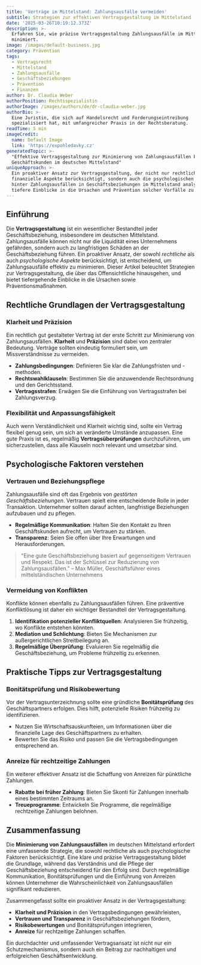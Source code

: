 ```yaml
---
title: 'Verträge im Mittelstand: Zahlungsausfälle vermeiden'
subtitle: Strategien zur effektiven Vertragsgestaltung im Mittelstand
date: '2025-03-26T10:19:12.373Z'
description: >-
  Erfahren Sie, wie präzise Vertragsgestaltung Zahlungsausfälle im Mittelstand
  minimiert.
image: /images/default-business.jpg
category: Prävention
tags:
  - Vertragsrecht
  - Mittelstand
  - Zahlungsausfälle
  - Geschäftsbeziehungen
  - Prävention
  - Finanzen
author: Dr. Claudia Weber
authorPosition: Rechtsspezialistin
authorImage: /images/authors/de/dr-claudia-weber.jpg
authorBio: >-
  Eine Juristin, die sich auf Handelsrecht und Forderungseintreibung
  spezialisiert hat, mit umfangreicher Praxis in der Rechtsberatung.
readTime: 5 min
imageCredit:
  name: Default Image
  link: 'https://expohledavky.cz'
generatedTopic: >-
  "Effektive Vertragsgestaltung zur Minimierung von Zahlungsausfällen bei
  Geschäftskunden im deutschen Mittelstand"
uniqueApproach: >-
  Ein proaktiver Ansatz zur Vertragsgestaltung, der nicht nur rechtliche und
  finanzielle Aspekte berücksichtigt, sondern auch die psychologischen Faktoren
  hinter Zahlungsausfällen in Geschäftsbeziehungen im Mittelstand analysiert, um
  tiefere Einblicke in die Ursachen und Prävention solcher Vorfälle zu gewinnen.
---
```


## Einführung

Die **Vertragsgestaltung** ist ein wesentlicher Bestandteil jeder Geschäftsbeziehung, insbesondere im deutschen Mittelstand. Zahlungsausfälle können nicht nur die Liquidität eines Unternehmens gefährden, sondern auch zu langfristigen Schäden an der Geschäftsbeziehung führen. Ein proaktiver Ansatz, der sowohl *rechtliche* als auch *psychologische Aspekte* berücksichtigt, ist entscheidend, um Zahlungsausfälle effektiv zu minimieren. Dieser Artikel beleuchtet Strategien zur Vertragsgestaltung, die über das Offensichtliche hinausgehen, und bietet tiefergehende Einblicke in die Ursachen sowie Präventionsmaßnahmen.

## Rechtliche Grundlagen der Vertragsgestaltung

### Klarheit und Präzision

Ein rechtlich gut gestalteter Vertrag ist der erste Schritt zur Minimierung von Zahlungsausfällen. **Klarheit** und **Präzision** sind dabei von zentraler Bedeutung. Verträge sollten eindeutig formuliert sein, um Missverständnisse zu vermeiden.

- **Zahlungsbedingungen**: Definieren Sie klar die Zahlungsfristen und -methoden.
- **Rechtswahlklauseln**: Bestimmen Sie die anzuwendende Rechtsordnung und den Gerichtsstand.
- **Vertragsstrafen**: Erwägen Sie die Einführung von Vertragsstrafen bei Zahlungsverzug.

### Flexibilität und Anpassungsfähigkeit

Auch wenn Verständlichkeit und Klarheit wichtig sind, sollte ein Vertrag flexibel genug sein, um sich an veränderte Umstände anzupassen. Eine gute Praxis ist es, regelmäßig **Vertragsüberprüfungen** durchzuführen, um sicherzustellen, dass alle Klauseln noch relevant und umsetzbar sind.

## Psychologische Faktoren verstehen

### Vertrauen und Beziehungspflege

Zahlungsausfälle sind oft das Ergebnis von *gestörten Geschäftsbeziehungen*. Vertrauen spielt eine entscheidende Rolle in jeder Transaktion. Unternehmer sollten darauf achten, langfristige Beziehungen aufzubauen und zu pflegen.

- **Regelmäßige Kommunikation**: Halten Sie den Kontakt zu Ihren Geschäftskunden aufrecht, um Vertrauen zu stärken.
- **Transparenz**: Seien Sie offen über Ihre Erwartungen und Herausforderungen.

> "Eine gute Geschäftsbeziehung basiert auf gegenseitigem Vertrauen und Respekt. Das ist der Schlüssel zur Reduzierung von Zahlungsausfällen." – Max Müller, Geschäftsführer eines mittelständischen Unternehmens

### Vermeidung von Konflikten

Konflikte können ebenfalls zu Zahlungsausfällen führen. Eine präventive Konfliktlösung ist daher ein wichtiger Bestandteil der Vertragsgestaltung.

1. **Identifikation potenzieller Konfliktquellen**: Analysieren Sie frühzeitig, wo Konflikte entstehen könnten.
2. **Mediation und Schlichtung**: Bieten Sie Mechanismen zur außergerichtlichen Streitbeilegung an.
3. **Regelmäßige Überprüfung**: Evaluieren Sie regelmäßig die Geschäftsbeziehung, um Probleme frühzeitig zu erkennen.

## Praktische Tipps zur Vertragsgestaltung

### Bonitätsprüfung und Risikobewertung

Vor der Vertragsunterzeichnung sollte eine gründliche **Bonitätsprüfung** des Geschäftspartners erfolgen. Dies hilft, potenzielle Risiken frühzeitig zu identifizieren.

- Nutzen Sie Wirtschaftsauskunfteien, um Informationen über die finanzielle Lage des Geschäftspartners zu erhalten.
- Bewerten Sie das Risiko und passen Sie die Vertragsbedingungen entsprechend an.

### Anreize für rechtzeitige Zahlungen

Ein weiterer effektiver Ansatz ist die Schaffung von Anreizen für pünktliche Zahlungen.

- **Rabatte bei früher Zahlung**: Bieten Sie Skonti für Zahlungen innerhalb eines bestimmten Zeitraums an.
- **Treueprogramme**: Entwickeln Sie Programme, die regelmäßige rechtzeitige Zahlungen belohnen.

## Zusammenfassung

Die **Minimierung von Zahlungsausfällen** im deutschen Mittelstand erfordert eine umfassende Strategie, die sowohl rechtliche als auch psychologische Faktoren berücksichtigt. Eine klare und präzise Vertragsgestaltung bildet die Grundlage, während das Verständnis und die Pflege der Geschäftsbeziehung entscheidend für den Erfolg sind. Durch regelmäßige Kommunikation, Bonitätsprüfungen und die Einführung von Anreizen können Unternehmer die Wahrscheinlichkeit von Zahlungsausfällen signifikant reduzieren.

Zusammengefasst sollte ein proaktiver Ansatz in der Vertragsgestaltung:

- **Klarheit und Präzision** in den Vertragsbedingungen gewährleisten,
- **Vertrauen und Transparenz** in Geschäftsbeziehungen fördern,
- **Risikobewertungen** und Bonitätsprüfungen integrieren,
- **Anreize** für rechtzeitige Zahlungen schaffen.

Ein durchdachter und umfassender Vertragsansatz ist nicht nur ein Schutzmechanismus, sondern auch ein Beitrag zur nachhaltigen und erfolgreichen Geschäftsentwicklung.
